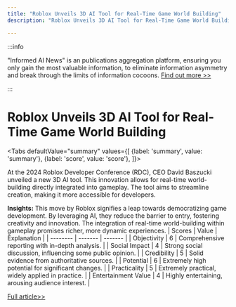```yaml
---
title: "Roblox Unveils 3D AI Tool for Real-Time Game World Building"
description: "Roblox Unveils 3D AI Tool for Real-Time Game World Building"

---
```



:::info

"Informed AI News" is an publications aggregation platform, ensuring you only gain the most valuable information, to eliminate information asymmetry and break through the limits of information cocoons.  [Find out more >>](/)

:::

# Roblox Unveils 3D AI Tool for Real-Time Game World Building


<Tabs
	defaultValue="summary"
	values={[
	{label: 'summary', value: 'summary'},
	{label: 'score', value: 'score'},
]}>
<TabItem value="summary">


At the 2024 Roblox Developer Conference (RDC), CEO David Baszucki unveiled a new 3D AI tool. This innovation allows for real-time world-building directly integrated into gameplay. The tool aims to streamline creation, making it more accessible for developers.

**Insights:**
This move by Roblox signifies a leap towards democratizing game development. By leveraging AI, they reduce the barrier to entry, fostering creativity and innovation. The integration of real-time world-building within gameplay promises richer, more dynamic experiences.
</TabItem>
<TabItem value="score">
	| Scores     | Value   | Explanation |
	| -------- | ------- | ------- |
	| Objectivity  | 6    | Comprehensive reporting with in-depth analysis.    |
	| Social Impact | 4     | Strong social discussion, influencing some public opinion.    |
	| Credibility    | 5    | Solid evidence from authoritative sources.    |
	| Potential    | 6    | Extremely high potential for significant changes.    |
	| Practicality    | 5    | Extremely practical, widely applied in practice.    |
	| Entertainment Value    | 4    | Highly entertaining, arousing audience interest.    |
</TabItem>
</Tabs>

[Full article>>](https://xiaohu.ai/p/13332)
